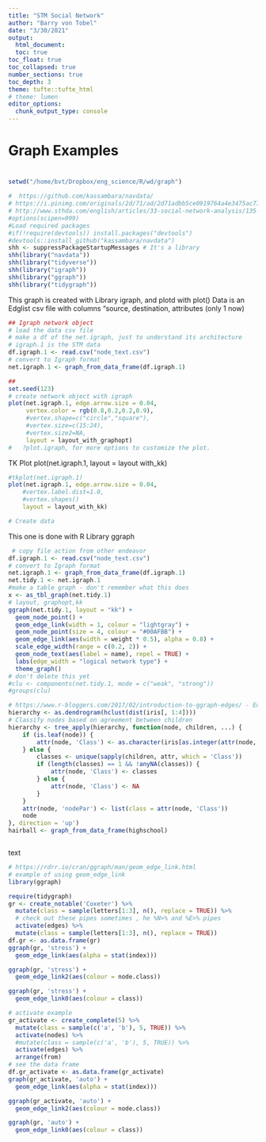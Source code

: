 ```yaml
---
title: "STM Social Network"
author: "Barry von Tobel"
date: "3/30/2021"
output: 
  html_document:
  toc: true
toc_float: true
toc_collapsed: true
number_sections: true
toc_depth: 3
theme: tufte::tufte_html
# theme: lumen
editor_options: 
  chunk_output_type: console
---
```

# Graph Examples
# 

####
```r
setwd("/home/bvt/Dropbox/eng_science/R/wd/graph")

#  https://github.com/kassambara/navdata/
# https://i.pinimg.com/originals/2d/71/ad/2d71adbb5ce0919764a4e3475ac774fa.png
# http://www.sthda.com/english/articles/33-social-network-analysis/135-network-visualization-essentials-in-r/
#options(scipen=999)
#Load required packages
#if(!require(devtools)) install.packages("devtools")
#devtools::install_github("kassambara/navdata")
shh <- suppressPackageStartupMessages # It's a library
shh(library("navdata"))
shh(library("tidyverse"))
shh(library("igraph"))
shh(library("ggraph"))
shh(library("tidygraph"))

```
This graph is created with Library igraph, and plotd with plot()
Data is an Edglist csv file with columns "source, destination, attributes (only 1 now)
```r

## Igraph network object
# load the data csv file
# make a df of the net.igraph, just to understand its architecture
# igraph.1 is the STM data
df.igraph.1 <- read.csv("node_text.csv")
# convert to Igraph format
net.igraph.1 <- graph_from_data_frame(df.igraph.1)

##
set.seed(123)
# create network object with igraph
plot(net.igraph.1, edge.arrow.size = 0.04,
     vertex.color = rgb(0.8,0.2,0.2,0.9),
     #vertex.shape=c("circle","square"),
     #vertex.size=c(15:24),
     #vertex.size2=NA, 
     layout = layout_with_graphopt)
#   ?plot.igraph, for more options to customize the plot. 
```
TK Plot
plot(net.igraph.1,
    layout = layout with_kk)


```r
#tkplot(net.igraph.1)
plot(net.igraph.1, edge.arrow.size = 0.04,
    #vertex.label.dist=1.0,
    #vertex.shapes()
    layout = layout_with_kk)

# Create data

```

This one is done with R Library ggraph

```r
 # copy file action from other endeavor
df.igraph.1 <- read.csv("node_text.csv")
# convert to Igraph format
net.igraph.1 <- graph_from_data_frame(df.igraph.1)
net.tidy.1 <- net.igraph.1
#make a table graph - don't remember what this does
x <- as_tbl_graph(net.tidy.1)
# layout, graphopt,kk
ggraph(net.tidy.1, layout = "kk") + 
  geom_node_point() +
  geom_edge_link(width = 1, colour = "lightgray") +
  geom_node_point(size = 4, colour = "#00AFBB") +
  geom_edge_link(aes(width = weight * 0.5), alpha = 0.8) + 
  scale_edge_width(range = c(0.2, 2)) +
  geom_node_text(aes(label = name), repel = TRUE) +
  labs(edge_width = "logical network type") +
  theme_graph()
# don't delete this yet
#clu <- components(net.tidy.1, mode = c("weak", "strong"))
#groups(clu)
```


```r
# https://www.r-bloggers.com/2017/02/introduction-to-ggraph-edges/ - Edges
hierarchy <- as.dendrogram(hclust(dist(iris[, 1:4])))
# Classify nodes based on agreement between children
hierarchy <- tree_apply(hierarchy, function(node, children, ...) {
    if (is.leaf(node)) {
        attr(node, 'Class') <- as.character(iris[as.integer(attr(node, 'label')),5])
    } else {
        classes <- unique(sapply(children, attr, which = 'Class'))
        if (length(classes) == 1 && !anyNA(classes)) {
            attr(node, 'Class') <- classes
        } else {
            attr(node, 'Class') <- NA
        }
    }
    attr(node, 'nodePar') <- list(class = attr(node, 'Class'))
    node
}, direction = 'up')
hairball <- graph_from_data_frame(highschool)



```

text
```r
# https://rdrr.io/cran/ggraph/man/geom_edge_link.html
# example of using geom_edge_link
library(ggraph)

require(tidygraph)
gr <- create_notable('Coxeter') %>%
  mutate(class = sample(letters[1:3], n(), replace = TRUE)) %>%
  # check out these pipes sometimes , he %N>% and %E>% pipes
  activate(edges) %>%
  mutate(class = sample(letters[1:3], n(), replace = TRUE))
df.gr <- as.data.frame(gr)
ggraph(gr, 'stress') +
  geom_edge_link(aes(alpha = stat(index)))

ggraph(gr, 'stress') +
  geom_edge_link2(aes(colour = node.class))

ggraph(gr, 'stress') +
  geom_edge_link0(aes(colour = class))

```

```r
# activate example
gr_activate <- create_complete(5) %>%
  mutate(class = sample(c('a', 'b'), 5, TRUE)) %>%
  activate(nodes) %>%
  #mutate(class = sample(c('a', 'b'), 5, TRUE)) %>%
  activate(edges) %>%
  arrange(from)
# see the data frame
df.gr_activate <- as.data.frame(gr_activate)
graph(gr_activate, 'auto') +
  geom_edge_link(aes(alpha = stat(index)))

ggraph(gr_activate, 'auto') +
  geom_edge_link2(aes(colour = node.class))

ggraph(gr, 'auto') +
  geom_edge_link0(aes(colour = class))
```
 
